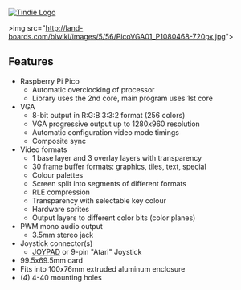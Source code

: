 <a href="https://www.tindie.com/stores/land_boards/" >
<img src="http://land-boards.com/tindie/tindie-larges-v2.png" alt="Tindie Logo">
</img></a>

>img src="http://land-boards.com/blwiki/images/5/56/PicoVGA01_P1080468-720px.jpg"></img>

== Features ==

* Raspberry Pi Pico
** Automatic overclocking of processor
** Library uses the 2nd core, main program uses 1st core
* VGA
** 8-bit output in R:G:B 3:3:2 format (256 colors)
** VGA progressive output up to 1280x960 resolution
** Automatic configuration video mode timings
** Composite sync
* Video formats
** 1 base layer and 3 overlay layers with transparency
** 30 frame buffer formats: graphics, tiles, text, special
** Colour palettes
** Screen split into segments of different formats
** RLE compression
** Transparency with selectable key colour
** Hardware sprites
** Output layers to different color bits (color planes)
* PWM mono audio output
** 3.5mm stereo jack
* Joystick connector(s)
** [http://land-boards.com/blwiki/index.php?title=JOYPAD JOYPAD] or 9-pin "Atari" Joystick
* 99.5x69.5mm card
* Fits into 100x76mm extruded aluminum enclosure
* (4) 4-40 mounting holes
